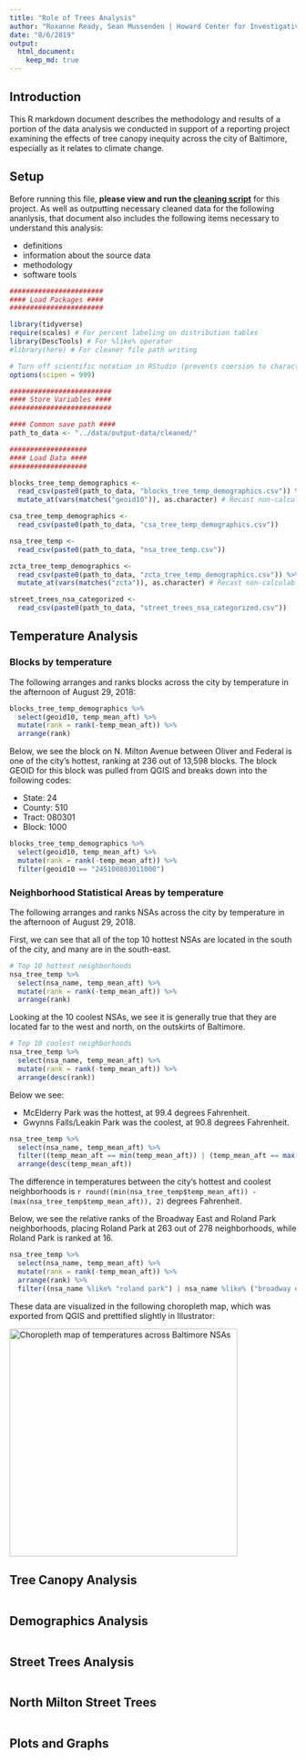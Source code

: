 ```yaml
---
title: "Role of Trees Analysis"
author: "Roxanne Ready, Sean Mussenden | Howard Center for Investigative Journalism"
date: "8/6/2019"
output: 
  html_document: 
    keep_md: true
---
```


## Introduction

This R markdown document describes the methodology and results of a portion of the data analysis we conducted in support of a reporting project examining the effects of tree canopy inequity across the city of Baltimore, especially as it relates to climate change.

## Setup

Before running this file, **please view and run the [cleaning script](https://github.com/smussenden/2019-baltimore-climate-health-project-data-repo/blob/master/documentation/code-red-data-cleaning.Rmd)** for this project. As well as outputting necessary cleaned data for the following ananlysis, that document also includes the following items necessary to understand this analysis: 

* definitions
* information about the source data 
* methodology 
* software tools

```r
#######################
#### Load Packages ####
#######################

library(tidyverse)
require(scales) # For percent labeling on distribution tables
library(DescTools) # For %like% operator
#library(here) # For cleaner file path writing

# Turn off scientific notation in RStudio (prevents coersion to character type)
options(scipen = 999)

#########################
#### Store Variables ####
#########################

#### Common save path ####
path_to_data <- "../data/output-data/cleaned/"

###################
#### Load Data ####
###################

blocks_tree_temp_demographics <- 
  read_csv(paste0(path_to_data, "blocks_tree_temp_demographics.csv")) %>%
  mutate_at(vars(matches("geoid10")), as.character) # Recast non-calculable variables as characters

csa_tree_temp_demographics <- 
  read_csv(paste0(path_to_data, "csa_tree_temp_demographics.csv"))

nsa_tree_temp <- 
  read_csv(paste0(path_to_data, "nsa_tree_temp.csv"))

zcta_tree_temp_demographics <- 
  read_csv(paste0(path_to_data, "zcta_tree_temp_demographics.csv")) %>%
  mutate_at(vars(matches("zcta")), as.character) # Recast non-calculable variables as characters

street_trees_nsa_categorized <- 
  read_csv(paste0(path_to_data, "street_trees_nsa_categorized.csv"))

```

## Temperature Analysis

### Blocks by temperature 

The following arranges and ranks blocks across the city by temperature in the afternoon of August 29, 2018:

```r

blocks_tree_temp_demographics %>%
  select(geoid10, temp_mean_aft) %>%
  mutate(rank = rank(-temp_mean_aft)) %>%
  arrange(rank)

```

Below, we see the block on N. Milton Avenue between Oliver and Federal is one of the city's hottest, ranking at 236 out of 13,598 blocks. The block GEOID for this block was pulled from QGIS and breaks down into the following codes:

* State: 24
* County: 510
* Tract: 080301
* Block: 1000

```r

blocks_tree_temp_demographics %>%
  select(geoid10, temp_mean_aft) %>%
  mutate(rank = rank(-temp_mean_aft)) %>%
  filter(geoid10 == "245100803011000")

```

### Neighborhood Statistical Areas by temperature

The following arranges and ranks NSAs across the city by temperature in the afternoon of August 29, 2018.

First, we can see that all of the top 10 hottest NSAs are located in the south of the city, and many are in the south-east.

```r

# Top 10 hottest neighborhoods
nsa_tree_temp %>%
  select(nsa_name, temp_mean_aft) %>%
  mutate(rank = rank(-temp_mean_aft)) %>%
  arrange(rank)

```

Looking at the 10 coolest NSAs, we see it is generally true that they are located far to the west and north, on the outskirts of Baltimore.

```r

# Top 10 coolest neighborhoods
nsa_tree_temp %>%
  select(nsa_name, temp_mean_aft) %>%
  mutate(rank = rank(-temp_mean_aft)) %>%
  arrange(desc(rank))

```

Below we see:

* McElderry Park was the hottest, at 99.4 degrees Fahrenheit.
* Gwynns Falls/Leakin Park was the coolest, at 90.8 degrees Fahrenheit.

```r

nsa_tree_temp %>%
  select(nsa_name, temp_mean_aft) %>%
  filter((temp_mean_aft == min(temp_mean_aft)) | (temp_mean_aft == max(temp_mean_aft))) %>%
  arrange(desc(temp_mean_aft))

```

The difference in temperatures between the city's hottest and coolest neighborhoods is `r round((min(nsa_tree_temp$temp_mean_aft)) - (max(nsa_tree_temp$temp_mean_aft)), 2)` degrees Fahrenheit.

Below, we see the relative ranks of the Broadway East and Roland Park neighborhoods, placing Roland Park at 263 out of 278 neighborhoods, while Roland Park is ranked at 16.

```r

nsa_tree_temp %>%
  select(nsa_name, temp_mean_aft) %>%
  mutate(rank = rank(-temp_mean_aft)) %>%
  arrange(rank) %>%
  filter((nsa_name %like% "roland park") | nsa_name %like% ("broadway east"))

```

These data are visualized in the following choropleth map, which was exported from QGIS and prettified slightly in Illustrator:

<img src="../documentation/choropleth-temperature-full-withlines-01.png" width="400" alt="Choropleth map of temperatures across Baltimore NSAs" />

## Tree Canopy Analysis

```r

```

## Demographics Analysis

```r

```

## Street Trees Analysis

```r

```

## North Milton Street Trees

```r

```

## Plots and Graphs
```r

```